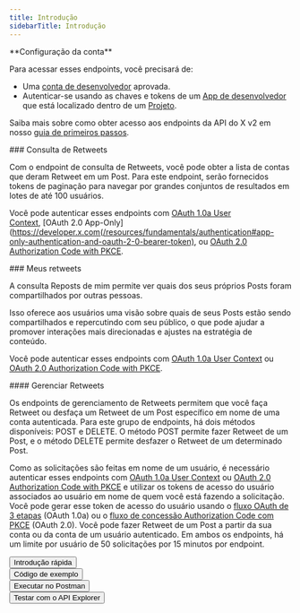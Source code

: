 ```yaml
---
title: Introdução
sidebarTitle: Introdução
---
```



<Note>
  **Configuração da conta**

  Para acessar esses endpoints, você precisará de:

  - Uma [conta de desenvolvedor](https://developer.x.com/en/portal/petition/essential/basic-info) aprovada.
  - Autenticar-se usando as chaves e tokens de um [App de desenvolvedor](/pt-BR/resources/fundamentals/developer-apps) que está localizado dentro de um [Projeto](/pt-BR/resources/fundamentals/projects).

  Saiba mais sobre como obter acesso aos endpoints da API do X v2 em nosso [guia de primeiros passos](/pt-BR/x-api/getting-started/getting-access).
</Note>

<div id="retweets-lookup">
  ### Consulta de Retweets
</div>

Com o endpoint de consulta de Retweets, você pode obter a lista de contas que deram Retweet em um Post. Para este endpoint, serão fornecidos tokens de paginação para navegar por grandes conjuntos de resultados em lotes de até 100 usuários.

Você pode autenticar esses endpoints com [OAuth 1.0a User Context](/pt-BR/resources/fundamentals/authentication), \[OAuth 2.0 App-Only]\(https://developer.x.com(/resources/fundamentals/authentication#app-only-authentication-and-oauth-2-0-bearer-token), ou [OAuth 2.0 Authorization Code with PKCE](/pt-BR/resources/fundamentals/authentication#oauth-2-0-authorization-code-flow-with-pkce-3). 

<div id="retweets-of-me">
  ### Meus retweets
</div>

A consulta Reposts de mim permite ver quais dos seus próprios Posts foram compartilhados por outras pessoas.

Isso oferece aos usuários uma visão sobre quais de seus Posts estão sendo compartilhados e repercutindo com seu público, o que pode ajudar a promover interações mais direcionadas e ajustes na estratégia de conteúdo.

Você pode autenticar esses endpoints com [OAuth 1.0a User Context](/pt-BR/resources/fundamentals/authentication) ou [OAuth 2.0 Authorization Code with PKCE](/pt-BR/resources/fundamentals/authentication#oauth-2-0-authorization-code-flow-with-pkce-2).

<div id="manage-retweets">
  #### Gerenciar Retweets
</div>

Os endpoints de gerenciamento de Retweets permitem que você faça Retweet ou desfaça um Retweet de um Post específico em nome de uma conta autenticada. Para este grupo de endpoints, há dois métodos disponíveis: POST e DELETE. O método POST permite fazer Retweet de um Post, e o método DELETE permite desfazer o Retweet de um determinado Post.

Como as solicitações são feitas em nome de um usuário, é necessário autenticar esses endpoints com [OAuth 1.0a User Context](/pt-BR/resources/fundamentals/authentication) ou [OAuth 2.0 Authorization Code with PKCE](pt-BR/resources/fundamentals/authentication#oauth-2-0-authorization-code-flow-with-pkce-2) e utilizar os tokens de acesso do usuário associados ao usuário em nome de quem você está fazendo a solicitação. Você pode gerar esse token de acesso do usuário usando o [fluxo OAuth de 3 etapas](/pt-BR/resources/fundamentals/authentication#obtaining-access-tokens-using-3-legged-oauth-flow) (OAuth 1.0a) ou o [fluxo de concessão Authorization Code com PKCE](/pt-BR/resources/fundamentals/authentication#how-to-connect-to-endpoints-using-oauth-2-0-authorization-code-flow-with-pkce) (OAuth 2.0). Você pode fazer Retweet de um Post a partir da sua conta ou da conta de um usuário autenticado. Em ambos os endpoints, há um limite por usuário de 50 solicitações por 15 minutos por endpoint.

<Button href="/pt-BR/x-api/posts/manage-tweets/quickstart">
  Introdução rápida
</Button>

<br />

<Button href="https://github.com/xdevplatform/Twitter-API-v2-sample-code">
  Código de exemplo
</Button>

<br />

<Button href="https://app.getpostman.com/run-collection/9956214-784efcda-ed4c-4491-a4c0-a26470a67400">
  Executar no Postman
</Button>

<br />

<Button href="https://developer.x.com/apitools/api?endpoint=%2F2%2Fusers%2F%7Bid%7D%2Fretweets&method=post">
  Testar com o API Explorer
</Button>